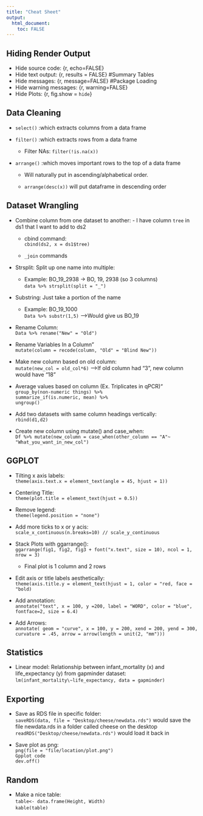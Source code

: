 ```yaml
---
title: "Cheat Sheet"
output:
  html_document:
    toc: FALSE
---
```


## Hiding Render Output

-   Hide source code: {r, echo=FALSE}
-   Hide text output: {r, results = FALSE} #Summary Tables
-   Hide messages: {r, message=FALSE} #Package Loading
-   Hide warning messages: {r, warning=FALSE}
-   Hide Plots: {r, fig.show = `hide`}

## Data Cleaning

-   `select()` :which extracts columns from a data frame

-   `filter()` :which extracts rows from a data frame

    -   Filter NAs: `filter(!is.na(x))`

-   `arrange()` :which moves important rows to the top of a data frame

    -   Will naturally put in ascending/alphabetical order.

    -   `arrange(desc(x))` will put dataframe in descending order

## Dataset Wrangling

-   Combine column from one dataset to another: - I have column `tree` in ds1 that I want to add to ds2

    -   cbind command:\
        `cbind(ds2, x = ds1$tree)`

    -   `_join` commands

-   Strsplit: Split up one name into multiple:

    -   Example: BO_19_2938 → BO, 19, 2938 (so 3 columns)\
        `data %>% strsplit(split = "_")`

-   Substring: Just take a portion of the name

    -   Example: BO_19_1000\
        `Data %>% substr(1,5)` --->Would give us BO_19

-   Rename Column:\
    `Data %>% rename("New" = "Old")`

-   Rename Variables In a Column"\
    `mutate(column = recode(column, "Old" = "Blind New"))`

-   Make new column based on old column:\
    `mutate(new_col = old_col*6)` --->If old column had "3", new column would have "18"

-   Average values based on column (Ex. Triplicates in qPCR)"\
    `group_by(non-numeric things) %>%`\
    `summarize_if(is.numeric, mean) %>%`\
    `ungroup()`

-   Add two datasets with same column headings vertically:\
    `rbind(d1,d2)`

-   Create new column using mutate() and case_when:\
    `Df %>% mutate(new_column = case_when(other_column == "A"~ "What_you_want_in_new_col")`

## GGPLOT

-   Tilting x axis labels:\
    `theme(axis.text.x = element_text(angle = 45, hjust = 1))`

-   Centering Title:\
    `theme(plot.title = element_text(hjust = 0.5))`

-   Remove legend:\
    `theme(legend.position = "none")`

-   Add more ticks to x or y acis:\
    `scale_x_continuous(n.breaks=10) // scale_y_continuous`

-   Stack Plots with ggarrange():\
    `ggarrange(fig1, fig2, fig3 + font("x.text", size = 10), ncol = 1, nrow = 3)`

    -   Final plot is 1 column and 2 rows

-   Edit axis or title labels aesthetically:\
    `theme(axis.title.y = element_text(hjust = 1, color = "red, face = "bold)`
    
- Add annotation:\
  `annotate("text", x = 100, y =200, label = "WORD", color = "blue", fontface=2, size = 6.4)`
  
- Add Arrows:\
  `annotate( geom = "curve", x = 100, y = 200, xend = 200, yend = 300, curvature = .45, arrow = arrow(length = unit(2, "mm")))`

## Statistics

-   Linear model: Relationship between infant_mortality (x) and life_expectancy (y) from gapminder dataset:\
    `lm(infant_mortality\~life_expectancy, data = gapminder)`

## Exporting

-   Save as RDS file in specific folder:\
    `saveRDS(data, file = "Desktop/cheese/newdata.rds")` would save the file newdata.rds in a folder called cheese on the desktop\
    `readRDS("Desktop/cheese/newdata.rds")` would load it back in

-   Save plot as png:\
    `png(file = "file/location/plot.png")`\
    `Gpplot code`\
    `dev.off()`
    
## Random

- Make a nice table:\
  `table<- data.frame(Height, Width)`\
  `kable(table)`
